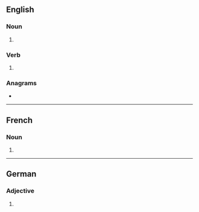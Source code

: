{{also|inversés}}
==English==

===Noun===
{{head|en|noun plural form}}

# {{plural of|inverse|lang=en}}

===Verb===
{{head|en|verb form}}

# {{en-third-person singular of|inverse}}

===Anagrams===
* {{anagrams|en|inserves|versines}}

----

==French==

===Noun===
{{head|fr|noun plural form|g=m}}

# {{plural of|inverse|lang=fr}}

----

==German==

===Adjective===
{{head|de|adjective form}}

# {{inflected form of|invers|lang=de}}
{{rfc-auto}}